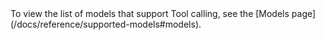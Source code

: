<Info title="Models supporting Tool Calling">
  To view the list of models that support Tool calling, see the [Models
  page](/docs/reference/supported-models#models).
</Info>
